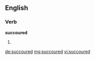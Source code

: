 ==English==

===Verb===
'''succoured'''

# {{past of|succour}}

[[de:succoured]]
[[mg:succoured]]
[[vi:succoured]]